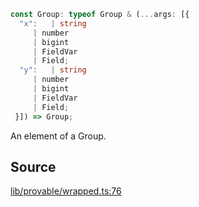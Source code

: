 ```ts
const Group: typeof Group & (...args: [{
  "x":   | string
     | number
     | bigint
     | FieldVar
     | Field;
  "y":   | string
     | number
     | bigint
     | FieldVar
     | Field;
 }]) => Group;
```

An element of a Group.

## Source

[lib/provable/wrapped.ts:76](https://github.com/o1-labs/o1js/blob/081e48fe103a96db7083cdaea72a409cca3182c3/src/lib/provable/wrapped.ts#L76)
